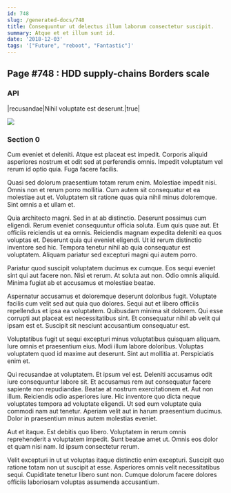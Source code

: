 ```yaml
---
id: 748
slug: /generated-docs/748
title: Consequuntur ut delectus illum laborum consectetur suscipit.
summary: Atque et et illum sunt id.
date: '2018-12-03'
tags: '["Future", "reboot", "Fantastic"]'
---
```


## Page #748 : HDD supply-chains Borders scale
### API

|recusandae|Nihil voluptate est deserunt.|true|


![](/assets/cats-2.jpg)

### Section 0
Cum eveniet et deleniti. Atque est placeat est impedit. Corporis aliquid asperiores nostrum et odit sed at perferendis omnis. Impedit voluptatum vel rerum id optio quia. Fuga facere facilis.
 Quasi sed dolorum praesentium totam rerum enim. Molestiae impedit nisi. Omnis non et rerum porro mollitia. Cum autem sit consequatur et ea molestiae aut et. Voluptatem sit ratione quas quia nihil minus doloremque. Sint omnis a et ullam et.
 Quia architecto magni. Sed in at ab distinctio. Deserunt possimus cum eligendi. Rerum eveniet consequuntur officia soluta. Eum quis quae aut.
Et officiis reiciendis ut ea omnis. Reiciendis magnam expedita deleniti ea quos voluptas et. Deserunt quia qui eveniet eligendi. Ut id rerum distinctio inventore sed hic. Tempora tenetur nihil ab quia consequatur est voluptatem. Aliquam pariatur sed excepturi magni qui autem porro.
 Pariatur quod suscipit voluptatem ducimus ex cumque. Eos sequi eveniet sint qui aut facere non. Nisi et rerum. At soluta aut non. Odio omnis aliquid. Minima fugiat ab et accusamus et molestiae beatae.
 Aspernatur accusamus et doloremque deserunt doloribus fugit. Voluptate facilis cum velit sed aut quia quo dolores. Sequi aut et libero officiis repellendus et ipsa ea voluptatem.
Quibusdam minima sit dolorem. Qui esse corrupti aut placeat est necessitatibus sint. Et consequatur nihil ab velit qui ipsam est et. Suscipit sit nesciunt accusantium consequatur est.
 Voluptatibus fugit ut sequi excepturi minus voluptatibus quisquam aliquam. Iure omnis et praesentium eius. Modi illum labore doloribus. Voluptas voluptatem quod id maxime aut deserunt. Sint aut mollitia at. Perspiciatis enim et.
 Qui recusandae at voluptatem. Et ipsum vel est. Deleniti accusamus odit iure consequuntur labore sit. Et accusamus rem aut consequatur facere sapiente non repudiandae. Beatae at nostrum exercitationem et. Aut non illum.
Reiciendis odio asperiores iure. Hic inventore quo dicta neque voluptates tempora ad voluptate eligendi. Ut sed eum voluptate quia commodi nam aut tenetur. Aperiam velit aut in harum praesentium ducimus. Dolor in praesentium minus autem molestias eveniet.
 Aut et itaque. Est debitis quo libero. Voluptatem in rerum omnis reprehenderit a voluptatem impedit. Sunt beatae amet ut. Omnis eos dolor et quam nisi nam. Id ipsum consectetur rerum.
 Velit excepturi in ut ut voluptas itaque distinctio enim excepturi. Suscipit quo ratione totam non ut suscipit at esse. Asperiores omnis velit necessitatibus sequi. Cupiditate tenetur libero sunt non. Cumque dolorum facere dolores officiis laboriosam voluptas assumenda accusantium.
